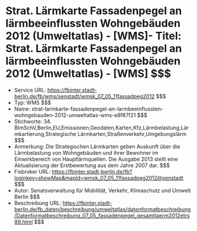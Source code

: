 # Strat. Lärmkarte Fassadenpegel an lärmbeeinflussten Wohngebäuden 2012 (Umweltatlas) - [WMS]- Titel: Strat. Lärmkarte Fassadenpegel an lärmbeeinflussten Wohngebäuden 2012 (Umweltatlas) - [WMS] $$$
- Service URL: https://fbinter.stadt-berlin.de/fb/wms/senstadt/wmsk_07_05_11fassadpeg2012 $$$
- Typ: WMS $$$
- Name: strat-larmkarte-fassadenpegel-an-larmbeeinflussten-wohngebauden-2012-umweltatlas-wms-e8f87f21 $$$
- Stichworte: 34. BImSchV,Berlin,EU,Emissionen,Geodaten,Karten,Kfz,Lärmbelastung,Lärmkartierung,Strategische Lärmkarten,Straßenverkehr,Umgebungslärm $$$
- Anmerkung: Die Strategischen Lärmkarten geben Auskunft über die Lärmbelastung von Wohngebäuden und ihrer Bewohner im Einwirkbereich von Hauptlärmquellen. Die Ausgabe 2013 stellt eine Aktualisierung der Erstbewertung aus dem Jahre 2007 dar. $$$
- Fisbroker URL: https://fbinter.stadt-berlin.de/fb?loginkey=showMap&mapId=wmsk_07_05_11fassadpeg2012@senstadt $$$
- Autor: Senatsverwaltung für Mobilität, Verkehr, Klimaschutz und Umwelt Berlin $$$
- Beschreibung URL: https://fbinter.stadt-berlin.de/fb_daten/beschreibung/umweltatlas/datenformatbeschreibung/Datenformatbeschreibung_07_05_fassadenpegel_gesamtlaerm2012etrs89.html $$$

